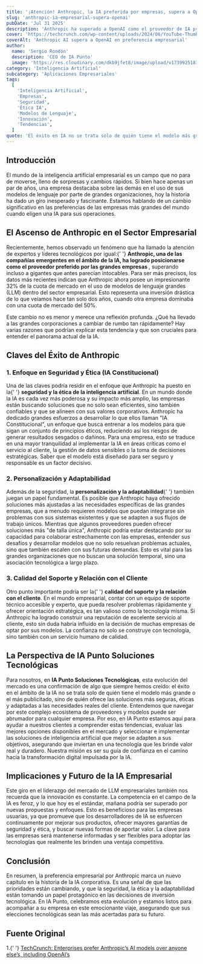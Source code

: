 ```yaml
---
title: '¡Atención! Anthropic, la IA preferida por empresas, supera a OpenAI'
slug: 'anthropic-ia-empresarial-supera-openai'
pubDate: 'Jul 31 2025'
description: 'Anthropic ha superado a OpenAI como el proveedor de IA preferido por las grandes empresas, alcanzando un 32% de la cuota de mercado gracias a su enfoque en seguridad, ética y personalización, marcando un cambio clave en el sector empresarial.'
cover: 'https://techcrunch.com/wp-content/uploads/2024/06/YouTube-Thumb-Text-2-3.png'
coverAlt: 'Anthropic AI supera a OpenAI en preferencia empresarial'
author:
  name: 'Sergio Rondón'
  description: 'CEO de IA Punto'
  image: 'https://res.cloudinary.com/dkb9jfet8/image/upload/v1739925181/sergio_gdcaeh.png'
category: 'Inteligencia Artificial'
subcategory: 'Aplicaciones Empresariales'
tags:
  [
    'Inteligencia Artificial',
    'Empresas',
    'Seguridad',
    'Ética IA',
    'Modelos de Lenguaje',
    'Innovación',
    'Tendencias',
  ]
quote: 'El éxito en IA no se trata solo de quién tiene el modelo más grande, sino de quién ofrece las soluciones más seguras y éticas.'
---
```


<h2 id="introduccion">Introducción</h2>

<p>
  El mundo de la inteligencia artificial empresarial es un campo que no para de
  moverse, lleno de sorpresas y cambios rápidos. Si bien hace apenas un par de
  años, una empresa destacaba sobre las demás en el uso de sus modelos de
  lenguaje por parte de grandes organizaciones, hoy la historia ha dado un giro
  inesperado y fascinante. Estamos hablando de un cambio significativo en las
  preferencias de las empresas más grandes del mundo cuando eligen una IA para
  sus operaciones.
</p>

<h2 id="el-ascenso-de-anthropic-en-el-sector-empresarial">
  El Ascenso de Anthropic en el Sector Empresarial
</h2>

<p>
  Recientemente, hemos observado un fenómeno que ha llamado la atención de
  expertos y líderes tecnológicos por igual:{' '}
  <strong>
    Anthropic, una de las compañías emergentes en el ámbito de la IA, ha logrado
    posicionarse como el proveedor preferido por las grandes empresas
  </strong>
  , superando incluso a gigantes que antes parecían intocables. Para ser más
  precisos, los datos más recientes indican que Anthropic ahora posee un
  impresionante 32% de la cuota de mercado en el uso de modelos de lenguaje
  grandes (LLM) dentro del sector empresarial. Esto representa una inversión
  drástica de lo que veíamos hace tan solo dos años, cuando otra empresa
  dominaba con una cuota de mercado del 50%.
</p>

<p>
  Este cambio no es menor y merece una reflexión profunda. ¿Qué ha llevado a las
  grandes corporaciones a cambiar de rumbo tan rápidamente? Hay varias razones
  que podrían explicar esta tendencia y que son cruciales para entender el
  panorama actual de la IA.
</p>

<h2 id="claves-del-exito-de-anthropic">Claves del Éxito de Anthropic</h2>

<h3 id="1-enfoque-en-seguridad-y-etica-ia-constitucional">
  1. Enfoque en Seguridad y Ética (IA Constitucional)
</h3>

<p>
  Una de las claves podría residir en el enfoque que Anthropic ha puesto en la{' '}
  <strong>seguridad y la ética de la inteligencia artificial</strong>. En un
  mundo donde la IA es cada vez más poderosa y su impacto más amplio, las
  empresas están buscando soluciones que no solo sean eficientes, sino también
  confiables y que se alineen con sus valores corporativos. Anthropic ha
  dedicado grandes esfuerzos a desarrollar lo que ellos llaman "IA
  Constitucional", un enfoque que busca entrenar a los modelos para que sigan un
  conjunto de principios éticos, reduciendo así los riesgos de generar
  resultados sesgados o dañinos. Para una empresa, esto se traduce en una mayor
  tranquilidad al implementar la IA en áreas críticas como el servicio al
  cliente, la gestión de datos sensibles o la toma de decisiones estratégicas.
  Saber que el modelo está diseñado para ser seguro y responsable es un factor
  decisivo.
</p>

<h3 id="2-personalizacion-y-adaptabilidad">
  2. Personalización y Adaptabilidad
</h3>

<p>
  Además de la seguridad, la <strong>personalización y la adaptabilidad</strong>{' '}
  también juegan un papel fundamental. Es posible que Anthropic haya ofrecido
  soluciones más ajustadas a las necesidades específicas de las grandes
  empresas, que a menudo requieren modelos que puedan integrarse sin problemas
  con sus sistemas existentes y que se adapten a sus flujos de trabajo únicos.
  Mientras que algunos proveedores pueden ofrecer soluciones más "de talla
  única", Anthropic podría estar destacando por su capacidad para colaborar
  estrechamente con las empresas, entender sus desafíos y desarrollar modelos
  que no solo resuelvan problemas actuales, sino que también escalen con sus
  futuras demandas. Esto es vital para las grandes organizaciones que no buscan
  una solución temporal, sino una asociación tecnológica a largo plazo.
</p>

<h3 id="3-calidad-del-soporte-y-relacion-con-el-cliente">
  3. Calidad del Soporte y Relación con el Cliente
</h3>

<p>
  Otro punto importante podría ser la{' '}
  <strong>calidad del soporte y la relación con el cliente</strong>. En el mundo
  empresarial, contar con un equipo de soporte técnico accesible y experto, que
  pueda resolver problemas rápidamente y ofrecer orientación estratégica, es tan
  valioso como la tecnología misma. Si Anthropic ha logrado construir una
  reputación de excelente servicio al cliente, esto sin duda habría influido en
  la decisión de muchas empresas de optar por sus modelos. La confianza no solo
  se construye con tecnología, sino también con un servicio humano de calidad.
</p>

<h2 id="la-perspectiva-de-ia-punto-soluciones-tecnologicas">
  La Perspectiva de IA Punto Soluciones Tecnológicas
</h2>

<p>
  Para nosotros, en <strong>IA Punto Soluciones Tecnológicas</strong>, esta
  evolución del mercado es una confirmación de algo que siempre hemos creído: el
  éxito en el ámbito de la IA no se trata solo de quién tiene el modelo más
  grande o el más publicitado, sino de quién ofrece las soluciones más seguras,
  éticas y adaptadas a las necesidades reales del cliente. Entendemos que
  navegar por este complejo ecosistema de proveedores y modelos puede ser
  abrumador para cualquier empresa. Por eso, en IA Punto estamos aquí para
  ayudar a nuestros clientes a comprender estas tendencias, evaluar las mejores
  opciones disponibles en el mercado y seleccionar e implementar las soluciones
  de inteligencia artificial que mejor se adapten a sus objetivos, asegurando
  que inviertan en una tecnología que les brinde valor real y duradero. Nuestra
  misión es ser su guía de confianza en el camino hacia la transformación
  digital impulsada por la IA.
</p>

<h2 id="implicaciones-y-futuro-de-la-ia-empresarial">
  Implicaciones y Futuro de la IA Empresarial
</h2>

<p>
  Este giro en el liderazgo del mercado de LLM empresariales también nos
  recuerda que la innovación es constante. La competencia en el campo de la IA
  es feroz, y lo que hoy es el estándar, mañana podría ser superado por nuevas
  propuestas y enfoques. Esto es beneficioso para las empresas usuarias, ya que
  promueve que los desarrolladores de IA se esfuercen continuamente por mejorar
  sus productos, ofrecer mayores garantías de seguridad y ética, y buscar nuevas
  formas de aportar valor. La clave para las empresas será mantenerse informadas
  y ser flexibles para adoptar las tecnologías que realmente les brinden una
  ventaja competitiva.
</p>

<h2 id="conclusion">Conclusión</h2>

<p>
  En resumen, la preferencia empresarial por Anthropic marca un nuevo capítulo
  en la historia de la IA corporativa. Es una señal de que las prioridades están
  cambiando, y que la seguridad, la ética y la adaptabilidad están tomando un
  papel protagónico en las decisiones de inversión tecnológica. En IA Punto,
  celebramos esta evolución y estamos listos para acompañar a su empresa en este
  emocionante viaje, asegurando que sus elecciones tecnológicas sean las más
  acertadas para su futuro.
</p>

<h2 id="fuente-original">Fuente Original</h2>

<p>
  1.{' '}
  <a
    href="https://techcrunch.com/2025/07/31/enterprises-prefer-anthropics-ai-models-over-anyone-elses-including-openais/"
    target="_blank"
    rel="noopener noreferrer"
  >
    TechCrunch: Enterprises prefer Anthropic’s AI models over anyone else’s,
    including OpenAI’s
  </a>
</p>
